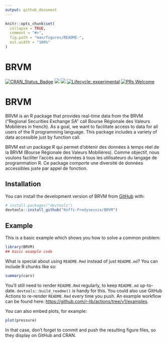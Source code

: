 ```yaml
---
output: github_document
---
```


<!-- README.md is generated from README.Rmd. Please edit that file -->

```r
knitr::opts_chunk$set(
  collapse = TRUE,
  comment = "#>",
  fig.path = "man/figures/README-",
  out.width = "100%"
)
```

# BRVM

<!-- badges: start -->
[![CRAN_Status_Badge](http://www.r-pkg.org/badges/version/BRVM)](https://cran.r-project.org/package=BRVM)
![](https://cranlogs.r-pkg.org/badges/BRVM)
![](https://cranlogs.r-pkg.org/badges/grand-total/BRVM)
[![Lifecycle: experimental](https://img.shields.io/badge/lifecycle-experimental-orange.svg)](https://lifecycle.r-lib.org/articles/stages.html##experimental)
[![PRs Welcome](https://img.shields.io/badge/PRs-welcome-brightgreen.svg?style=flat-square)](https://makeapullrequest.com)
<!-- badges: end -->

# BRVM
BRVM is an R package that provides real-time data from the BRVM ("Regional Securities Exchange SA" call Bourse Régionale des Valeurs Mobilières in french).  As a goal, we want to facilitate access to data for all users of the R programming language. This package includes a variety of data accessible just by function call.

BRVM est un package R qui permet d’obtenir des données à temps réel de la BRVM (Bourse Régionale des Valeurs Mobilières). Comme objectif, nous voulons faciliter l’accès aux données à tous les utilisateurs du langage de programmation R. Ce package comporte une diversité de données accessibles juste par appel de fonction.


## Installation

You can install the development version of BRVM from [GitHub](https://github.com/) with:

``` r
# install.packages("devtools")
devtools::install_github("Koffi-Fredysessie/BRVM")
```

## Example

This is a basic example which shows you how to solve a common problem:

```r
library(BRVM)
## basic example code
```

What is special about using `README.Rmd` instead of just `README.md`? You can include R chunks like so:

```r
summary(cars)
```

You'll still need to render `README.Rmd` regularly, to keep `README.md` up-to-date. `devtools::build_readme()` is handy for this. You could also use GitHub Actions to re-render `README.Rmd` every time you push. An example workflow can be found here: <https://github.com/r-lib/actions/tree/v1/examples>.

You can also embed plots, for example:

```r
plot(pressure)
```

In that case, don't forget to commit and push the resulting figure files, so they display on GitHub and CRAN.
